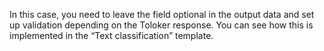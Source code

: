 <Cut title="How do I, depending on the option selected, show a photo and make it mandatory or hide it and make it optional?">

In this case, you need to leave the field optional in the output data and set up validation depending on the Toloker response. You can see how this is implemented in the “Text classification” template.

</Cut>